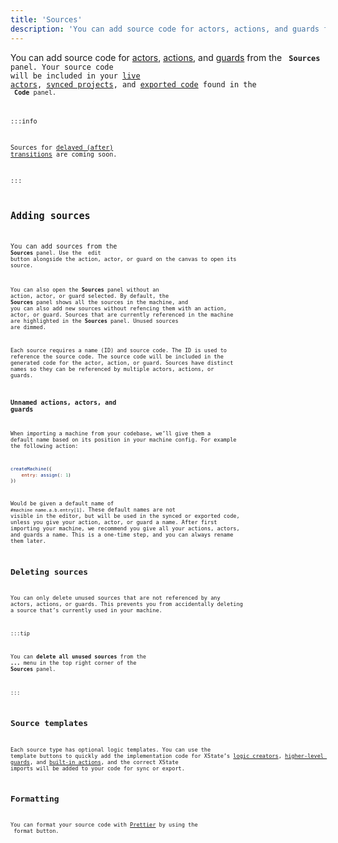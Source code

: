 ```yaml
---
title: 'Sources'
description: 'You can add source code for actors, actions, and guards from the Sources panel. Your source code will be included in your live actors, synced projects, and exported code.'
---
```


You can add source code for [actors](actors.mdx), [actions](actions.mdx), and [guards](guards.mdx) from the <Code size={18} /> **Sources** panel. Your source code will be included in your [live actors](stately-sky-getting-started.mdx), [synced projects](import-from-github.mdx), and [exported code](export-as-code.mdx) found in the <Code size={18} /> **Code** panel.

:::info

Sources for [delayed (after) transitions](delayed-transitions.mdx) are coming soon.

:::

## Adding sources

You can add sources from the <Code size={18}/> **Sources** panel. Use the <PenSquare size={18} /> edit button alongside the action, actor, or guard on the canvas to open its source.

You can also open the **Sources** panel without an action, actor, or guard selected. By default, the **Sources** panel shows all the sources in the machine, and you can also add new sources without refencing them with an action, actor, or guard. Sources that are currently referenced in the machine are highlighted in the **Sources** panel. Unused sources are dimmed.

Each source requires a name (ID) and source code. The ID is used to reference the source code. The source code will be included in the generated code for the actor, action, or guard. Sources have distinct names so they can be referenced by multiple actors, actions, or guards.

### Unnamed actions, actors, and guards

When importing a machine from your codebase, we’ll give them a default name based on its position in your machine config. For example the following action:

```js
createMachine({
	entry: assign(: 1)
})
```

Would be given a default name of `#machine name.a.b.entry[1]`. These default names are not visible in the editor, but will be used in the synced or exported code, unless you give your action, actor, or guard a name. After first importing your machine, we recommend you give all your actions, actors, and guards a name. This is a one-time step, and you can always rename them later.

## Deleting sources

You can only delete unused sources that are not referenced by any actors, actions, or guards. This prevents you from accidentally deleting a source that’s currently used in your machine.

:::tip

You can **delete all unused sources** from the **...** menu in the top right corner of the **Sources** panel.

:::

## Source templates

Each source type has optional logic templates. You can use the template buttons to quickly add the implementation code for XState’s [logic creators](/docs/actors#actor-logic-creators), [higher-level guards](/docs/guards#higher-level-guards), and [built-in actions](/docs/actions), and the correct XState imports will be added to your code for sync or export.

## Formatting

You can format your source code with [Prettier](https://prettier.io/) by using the <TextQuote size={18} /> format button.